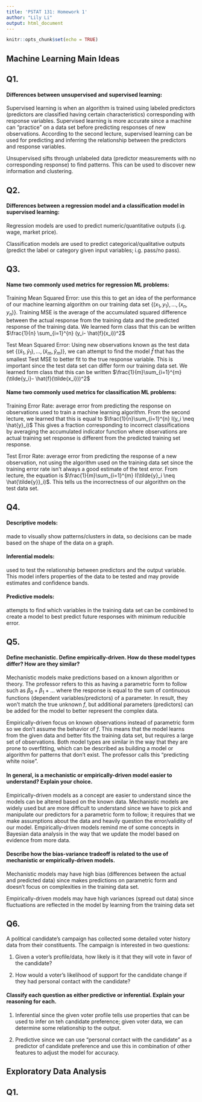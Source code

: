 ```yaml
---
title: 'PSTAT 131: Homework 1'
author: "Lily Li"
output: html_document
---
```


```r
knitr::opts_chunk$set(echo = TRUE)
```
## Machine Learning Main Ideas
## Q1. 
#### Differences between unsupervised and supervised learning: 

Supervised learning is when an algorithm is trained using labeled predictors (predictors are classified having certain characteristics) corresponding with response variables. Supervised learning is more accurate since a machine can "practice" on a data set before predicting responses of new observations. According to the second lecture, supervised learning can be used for predicting and inferring the relationship between the predictors and response variables.

Unsupervised sifts through unlabeled data (predictor measurements with no corresponding response) to find patterns. This can be used to discover new information and clustering.

## Q2. 
#### Differences between a regression model and a classification model in supervised learning:

Regression models are used to predict numeric/quantitative outputs (i.g. wage, market price). 

Classification models are used to predict categorical/qualitative outputs (predict the label or category given input variables; i.g. pass/no pass).

## Q3. 
#### Name two commonly used metrics for regression ML problems:

Training Mean Squared Error: use this this to get an idea of the performance of our machine learning algorithm on our training data set {$(x_1, y_1),...,(x_n, y_n)$}. Training MSE is the average of the accumulated squared difference between the actual response from the training data and the predicted response of the training data. We learned form class that this can be written $\frac{1}{n} \sum_{i=1}^{n} (y_i- \hat{f}(x_i))^2$

Test Mean Squared Error: Using new observations known as the test data set {$(\tilde{x}_1, \tilde{y}_1),...,(\tilde{x}_m, \tilde{y}_m)$}, we can attempt to find the model $\hat{f}$ that has the smallest Test MSE to better fit to the true response variable. This is important since the test data set can differ form our training data set. We learned form class that this can be written $\frac{1}{m}\sum_{i=1}^{m} (\tilde{y_i}- \hat{f}(\tilde{x_i}))^2$

#### Name two commonly used metrics for classification ML problems:
Training Error Rate: average error from predicting the response on observations used to train a machine learning algorithm. From the second lecture, we learned that this is equal to $\frac{1}{n}\sum_{i=1}^{n} I(y_i \neq \hat{y}_i)$ This gives a fraction corresponding to incorrect classifications by averaging the accumulated indicator function where observations are actual training set response is different from the predicted training set response.

Test Error Rate: average error from predicting the response of a new observation, not using the algorithm used on the training data set since the training error rate isn't always a good estimate of the test error. From lecture, the equation is $\frac{1}{m}\sum_{i=1}^{m} I(\tilde{y}_i \neq \hat{\tilde{y}}_i)$. This tells us the incorrectness of our algorithm on the test data set.

## Q4.
#### Descriptive models:

made to visually show patterns/clusters in data, so decisions can be made based on the shape of the data on a graph.

#### Inferential models: 

used to test the relationship between predictors and the output variable. This model infers properties of the data to be tested and may provide estimates and confidence bands.

#### Predictive models:

attempts to find which variables in the training data set can be combined to create a model to best predict future responses with minimum reducible error.

## Q5.
#### Define mechanistic. Define empirically-driven. How do these model types differ? How are they similar?

Mechanistic models make predictions based on a known algorithm or theory. The professor refers to this as having a parametric form to follow such as $\beta_0 + \beta_1 + ...$ where the response is equal to the sum of continuous functions (dependent variables/predictors) of a parameter. In result, they won't match the true unknown $f$, but additional parameters (predictors) can be added for the model to better represent the complex data.

Empirically-driven focus on known observations instead of parametric form so we don't assume the behavior of $f$. This means that the model learns from the given data and better fits the training data set, but requires a large set of observations. Both model types are similar in the way that they are prone to overfitting, which can be described as building a model or algorithm for patterns that don't exist. The professor calls this "predicting white noise".

#### In general, is a mechanistic or empirically-driven model easier to understand? Explain your choice.

Empirically-driven models as a concept are easier to understand since the models can be altered based on the known data. Mechanistic models are widely used but are more difficult to understand since we have to pick and manipulate our predictors for a parametric form to follow; it requires that we make assumptions about the data and heavily question the error/validity of our model. Empirically-driven models remind me of some concepts in Bayesian data analysis in the way that we update the model based on evidence from more data.

#### Describe how the bias-variance tradeoff is related to the use of mechanistic or empirically-driven models.

Mechanistic models may have high bias (differences between the actual and predicted data) since makes predictions on parametric form and doesn't focus on complexities in the training data set.

Empirically-driven models may have high variances (spread out data) since fluctuations are reflected in the model by learning from the training data set

## Q6.

A political candidate’s campaign has collected some detailed voter history data from their constituents. The campaign is interested in two questions:

1) Given a voter’s profile/data, how likely is it that they will vote in favor of the candidate?

2) How would a voter’s likelihood of support for the candidate change if they had personal contact with the candidate? 

#### Classify each question as either predictive or inferential. Explain your reasoning for each.

1) Inferential since the given voter profile tells use properties that can be used to infer on teh candidate preference; given voter data, we can determine some relationship to the output.

2) Predictive since we can use "personal contact with the candidate" as a predictor of candidate preference and use this in combination of other features to adjust the model for accuracy. 

## Exploratory Data Analysis
## Q1.